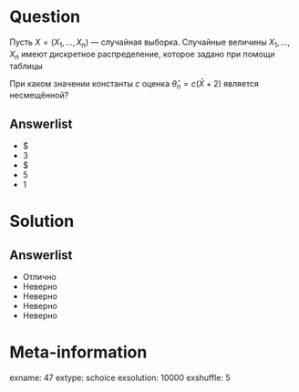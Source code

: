 Question
========
Пусть $X = (X_1, \ldots , X_n)$ — случайная выборка. Случайные величины $X_1, ... , X_n$ имеют дискретное распределение, которое задано при помощи таблицы

\begin{center}
\begin{tabular}{lrrr} \toprule
$X_i$  & -3 & 0 & 2 \\
\midrule
$\P_{X_i}$ & $\frac{2}{3} - \theta$ & $\frac{1}{3}$ & $\theta$\\
\bottomrule
\end{tabular}
\end{center}

При каком значении константы $c$ оценка  $\hat{\theta}_n = c (\bar{X} + 2)$ является несмещённой?
  

Answerlist
----------
*  $\frac1
*  $3$
*  $\frac1
*  $5$
*  $1$

Solution
========

Answerlist
----------
*  Отлично
*  Неверно
*  Неверно
*  Неверно
*  Неверно

Meta-information
================
exname: 47
extype: schoice
exsolution: 10000
exshuffle: 5
